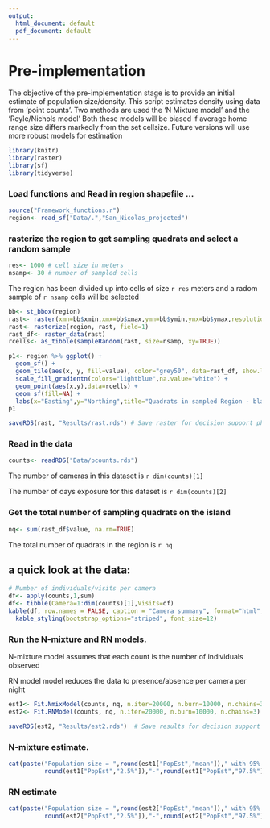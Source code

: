 ```yaml
---
output:
  html_document: default
  pdf_document: default
---
```

Pre-implementation
========================================================

The objective of the pre-implementation stage is to provide an initial estimate of population size/density.  This script estimates density using data from 'point counts'.  Two methods are used the 'N Mixture model' and the 'Royle/Nichols model'  Both these models will be biased if average home range size differs markedly from the set cellsize.  Future versions will use more robust models for estimation

```r
library(knitr)
library(raster)
library(sf)
library(tidyverse)
```
### Load functions and Read in region shapefile ...

```r
source("Framework_functions.r")
region<- read_sf("Data/.","San_Nicolas_projected")

```

### rasterize the region to get sampling quadrats and select a random sample 

```r
res<- 1000 # cell size in meters
nsamp<- 30 # number of sampled cells
```

The region has been divided up into cells of size `r res` meters and a radom sample of `r nsamp` cells will be selected

```r
bb<- st_bbox(region)
rast<- raster(xmn=bb$xmin,xmx=bb$xmax,ymn=bb$ymin,ymx=bb$ymax,resolution=res)
rast<- rasterize(region, rast, field=1)
rast_df<- raster_data(rast)
rcells<- as_tibble(sampleRandom(rast, size=nsamp, xy=TRUE))

p1<- region %>% ggplot() +
  geom_sf() +
  geom_tile(aes(x, y, fill=value), color="grey50", data=rast_df, show.legend = F) +
  scale_fill_gradientn(colors="lightblue",na.value="white") +
  geom_point(aes(x,y),data=rcells) +
  geom_sf(fill=NA) +
  labs(x="Easting",y="Northing",title="Quadrats in sampled Region - black points denote sampled quadrats")
p1

saveRDS(rast, "Results/rast.rds") # Save raster for decision support phase
```

### Read in the data 

```r
counts<- readRDS("Data/pcounts.rds")

```

The number of cameras in this dataset is `r dim(counts)[1]`

The number of days exposure for this dataset is `r dim(counts)[2]`

### Get the total number of sampling quadrats on the island
```r
nq<- sum(rast_df$value, na.rm=TRUE)

```

The total number of quadrats in the region is `r nq`

a quick look at the data:
-------------------------
```r
# Number of individuals/visits per camera
df<- apply(counts,1,sum)
df<- tibble(Camera=1:dim(counts)[1],Visits=df)
kable(df, row.names = FALSE, caption = "Camera summary", format="html",align="c") %>% 
  kable_styling(bootstrap_options="striped", font_size=12)

```

### Run the N-mixture and RN models.  

N-mixture model assumes that each count is the number of individuals observed

RN model model reduces the data to presence/absence per camera per night

```r
est1<- Fit.NmixModel(counts, nq, n.iter=20000, n.burn=10000, n.chains=3)
est2<- Fit.RNModel(counts, nq, n.iter=20000, n.burn=10000, n.chains=3)

saveRDS(est2, "Results/est2.rds")  # Save results for decision support phase
```

### N-mixture estimate.  

```r

cat(paste("Population size = ",round(est1["PopEst","mean"])," with 95% credible interval of ",
          round(est1["PopEst","2.5%"]),"-",round(est1["PopEst","97.5%"]),sep=""),"\n")

```

### RN estimate
```r
cat(paste("Population size = ",round(est2["PopEst","mean"])," with 95% credible interval of ",
          round(est2["PopEst","2.5%"]),"-",round(est2["PopEst","97.5%"]),sep=""),"\n")
```

